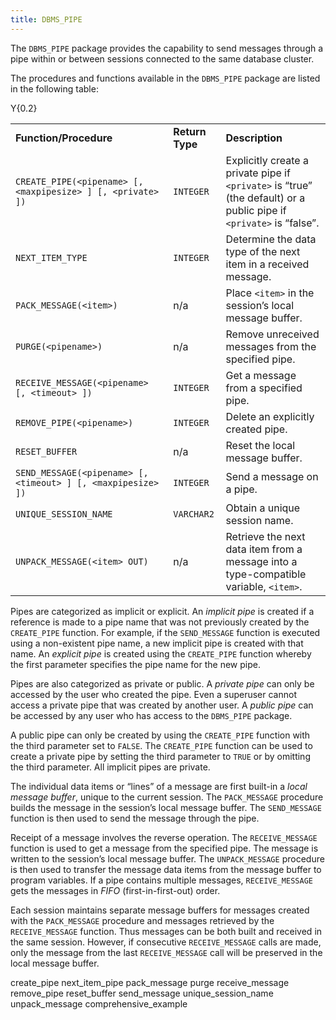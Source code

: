 ```yaml
---
title: DBMS_PIPE
---
```


The `DBMS_PIPE` package provides the capability to send messages through
a pipe within or between sessions connected to the same database
cluster.

The procedures and functions available in the `DBMS_PIPE` package are
listed in the following table:

<div class="tabularcolumns">

Y{0.2}

</div>

|                                                              |                 |                                                                                                                     |
| ------------------------------------------------------------ | --------------- | ------------------------------------------------------------------------------------------------------------------- |
| **Function/Procedure**                                       | **Return Type** | **Description**                                                                                                     |
| `CREATE_PIPE(<pipename> [, <maxpipesize> ] [, <private> ])`  | `INTEGER`       | Explicitly create a private pipe if `<private>` is “true” (the default) or a public pipe if `<private>` is “false”. |
| `NEXT_ITEM_TYPE`                                             | `INTEGER`       | Determine the data type of the next item in a received message.                                                     |
| `PACK_MESSAGE(<item>)`                                       | n/a             | Place `<item>` in the session’s local message buffer.                                                               |
| `PURGE(<pipename>)`                                          | n/a             | Remove unreceived messages from the specified pipe.                                                                 |
| `RECEIVE_MESSAGE(<pipename> [, <timeout> ])`                 | `INTEGER`       | Get a message from a specified pipe.                                                                                |
| `REMOVE_PIPE(<pipename>)`                                    | `INTEGER`       | Delete an explicitly created pipe.                                                                                  |
| `RESET_BUFFER`                                               | n/a             | Reset the local message buffer.                                                                                     |
| `SEND_MESSAGE(<pipename> [, <timeout> ] [, <maxpipesize> ])` | `INTEGER`       | Send a message on a pipe.                                                                                           |
| `UNIQUE_SESSION_NAME`                                        | `VARCHAR2`      | Obtain a unique session name.                                                                                       |
| `UNPACK_MESSAGE(<item> OUT)`                                 | n/a             | Retrieve the next data item from a message into a type-compatible variable, `<item>`.                               |

Pipes are categorized as implicit or explicit. An *implicit pipe* is
created if a reference is made to a pipe name that was not previously
created by the `CREATE_PIPE` function. For example, if the
`SEND_MESSAGE` function is executed using a non-existent pipe name, a
new implicit pipe is created with that name. An *explicit pipe* is
created using the `CREATE_PIPE` function whereby the first parameter
specifies the pipe name for the new pipe.

Pipes are also categorized as private or public. A *private pipe* can
only be accessed by the user who created the pipe. Even a superuser
cannot access a private pipe that was created by another user. A *public
pipe* can be accessed by any user who has access to the `DBMS_PIPE`
package.

A public pipe can only be created by using the `CREATE_PIPE` function
with the third parameter set to `FALSE`. The `CREATE_PIPE` function can
be used to create a private pipe by setting the third parameter to
`TRUE` or by omitting the third parameter. All implicit pipes are
private.

The individual data items or “lines” of a message are first built-in a
*local message buffer*, unique to the current session. The
`PACK_MESSAGE` procedure builds the message in the session’s local
message buffer. The `SEND_MESSAGE` function is then used to send the
message through the pipe.

Receipt of a message involves the reverse operation. The
`RECEIVE_MESSAGE` function is used to get a message from the specified
pipe. The message is written to the session’s local message buffer. The
`UNPACK_MESSAGE` procedure is then used to transfer the message data
items from the message buffer to program variables. If a pipe contains
multiple messages, `RECEIVE_MESSAGE` gets the messages in *FIFO*
(first-in-first-out) order.

Each session maintains separate message buffers for messages created
with the `PACK_MESSAGE` procedure and messages retrieved by the
`RECEIVE_MESSAGE` function. Thus messages can be both built and received
in the same session. However, if consecutive `RECEIVE_MESSAGE` calls are
made, only the message from the last `RECEIVE_MESSAGE` call will be
preserved in the local message buffer.

<div class="toctree" data-maxdepth="5">

create_pipe next_item_pipe pack_message purge receive_message
remove_pipe reset_buffer send_message unique_session_name
unpack_message comprehensive_example

</div>
